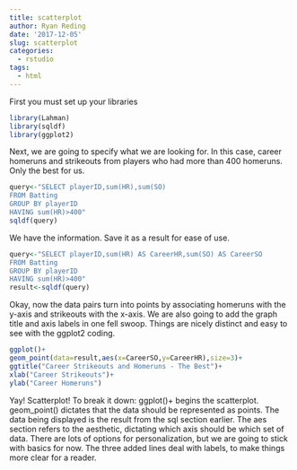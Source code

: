 ```yaml
---
title: scatterplot
author: Ryan Reding
date: '2017-12-05'
slug: scatterplot
categories:
  - rstudio
tags:
  - html
---
```

First you must set up your libraries
```r
library(Lahman)
library(sqldf)
library(ggplot2)
```
Next, we are going to specify what we are looking for. In this case, career homeruns and strikeouts from players who had more than 400 homeruns. Only the best for us.
```r
query<-"SELECT playerID,sum(HR),sum(SO)
FROM Batting 
GROUP BY playerID
HAVING sum(HR)>400"
sqldf(query)
```

We have the information. Save it as a result for ease of use.
```r
query<-"SELECT playerID,sum(HR) AS CareerHR,sum(SO) AS CareerSO
FROM Batting
GROUP BY playerID
HAVING sum(HR)>400"
result<-sqldf(query)
```

Okay, now the data pairs turn into points by associating homeruns with the y-axis and strikeouts with the x-axis. We are also going to add the graph title and axis labels in one fell swoop. Things are nicely distinct and easy to see with the ggplot2 coding.
```r
ggplot()+
geom_point(data=result,aes(x=CareerSO,y=CareerHR),size=3)+
ggtitle("Career Strikeouts and Homeruns - The Best")+
xlab("Career Strikeouts")+
ylab("Career Homeruns")
```
Yay! Scatterplot! To break it down: ggplot()+ begins the scatterplot. geom_point() dictates that the data should be represented as points. The data being displayed is the result from the sql section earlier. The aes section refers to the aesthetic, dictating which axis should be which set of data. There are lots of options for personalization, but we are going to stick with basics for now. The three added lines deal with labels, to make things more clear for a reader.
